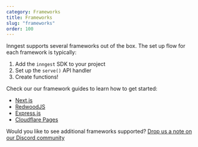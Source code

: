 ```yaml
---
category: Frameworks
title: Frameworks
slug: "frameworks"
order: 100
---
```


Inngest supports several frameworks out of the box. The set up flow for each framework is typically:

1. Add the `inngest` SDK to your project
2. Set up the `serve()` API handler
3. Create functions!

Check our our framework guides to learn how to get started:

- [Next.js](/docs/frameworks/nextjs)
- [RedwoodJS](/docs/frameworks/redwoodjs)
- [Express.js](/docs/frameworks/express)
- [Cloudflare Pages](/docs/frameworks/cloudflare-pages)

Would you like to see additional frameworks supported? [Drop us a note on our Discord community](/discord)